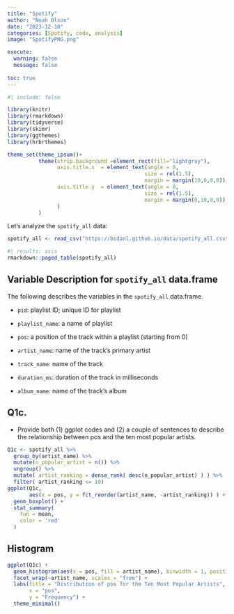 ```yaml
---
title: "Spotify"
author: "Noah Olson"
date: "2023-12-10"
categories: [Spotify, code, analysis]
image: "SpotifyPNG.png"

execute: 
  warning: false
  message: false
  
toc: true
---
```

```r
#| include: false

library(knitr)
library(rmarkdown)
library(tidyverse)
library(skimr)
library(ggthemes)
library(hrbrthemes)

theme_set(theme_ipsum()+
          theme(strip.background =element_rect(fill="lightgray"),
                axis.title.x  = element_text(angle = 0,
                                            size = rel(1.5),
                                            margin = margin(10,0,0,0)),
                axis.title.y  = element_text(angle = 0,
                                            size = rel(1.5),
                                            margin = margin(0,10,0,0))
                )
          )
```


Let's analyze the `spotify_all` data:

```r
spotify_all <- read_csv("https://bcdanl.github.io/data/spotify_all.csv")
```


```r
#| results: asis
rmarkdown::paged_table(spotify_all) 
```


## Variable Description for `spotify_all` data.frame

The following describes the variables in the `spotify_all` data.frame.


* `pid`: playlist ID; unique ID for playlist

* `playlist_name`: a name of playlist

* `pos`: a position of the track within a playlist (starting from 0)

* `artist_name`: name of the track’s primary artist

* `track_name`: name of the track

* `duration_ms`: duration of the track in milliseconds

* `album_name`: name of the track’s album


## Q1c.
* Provide both (1) ggplot codes and (2) a couple of sentences to describe the relationship between pos and the ten most popular artists.

```r
Q1c <- spotify_all %>% 
  group_by(artist_name) %>% 
  mutate(n_popular_artist = n()) %>% 
  ungroup() %>% 
  mutate( artist_ranking = dense_rank( desc(n_popular_artist) ) ) %>% 
  filter( artist_ranking <= 10) 
ggplot(Q1c,
       aes(x = pos, y = fct_reorder(artist_name, -artist_ranking)) ) +
  geom_boxplot() +
  stat_summary(
    fun = mean,
    color = 'red'
  )
```

## Histogram

```r
ggplot(Q1c) +
  geom_histogram(aes(x = pos, fill = artist_name), binwidth = 1, position = "dodge") +
  facet_wrap(~artist_name, scales = "free") +
  labs(title = "Distribution of pos for the Ten Most Popular Artists",
       x = "pos",
       y = "Frequency") +
  theme_minimal()
```
 